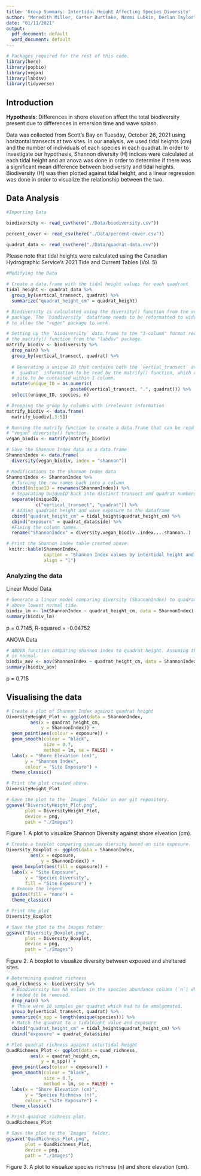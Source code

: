 ```yaml
---
title: 'Group Summary: Intertidal Height Affecting Species Diversity'
author: "Meredith Miller, Carter Burtlake, Naomi Lubkin, Declan Taylor"
date: "01/11/2021"
output:
  pdf_document: default
  word_document: default
---
```


```r
# Packages required for the rest of this code.
library(here)
library(popbio)
library(vegan)
library(labdsv)
library(tidyverse)
```

## Introduction

**Hypothesis**: Differences in shore elevation affect the total biodiversity present due to differences in emersion time and wave splash.

Data was collected from Scott's Bay on Tuesday, October 26, 2021 using horizontal transects at two sites.  In our analysis, we used tidal heights (cm) and the number of individuals of each species in each quadrat. In order to investigate our hypothesis, Shannon diversity (H) indices were calculated at each tidal height and an anova was done in order to determine if there was a significant mean difference between biodiversity and tidal heights. Biodiversity (H) was then plotted against tidal height, and a linear regression was done in order to visualize the relationship between the two. 

## Data Analysis

```r

#Importing Data

biodiversity <- read_csv(here("./Data/biodiversity.csv"))

percent_cover <- read_csv(here("./Data/percent-cover.csv")) 

quadrat_data <- read_csv(here("./Data/quadrat-data.csv"))
```

Please note that tidal heights were calculated using the Canadian Hydrographic Service's 2021 Tide and Current Tables (Vol. 5)

```r
#Modifying the Data

# Create a data.frame with the tidal height values for each quadrant
tidal_height <- quadrat_data %>%
  group_by(vertical_transect, quadrat) %>%
  summarize("quadrat_height_cm" = quadrat_height)

# Biodiversity is calculated using the diversity() function from the vegan
# package. The `biodiversity` dataframe needs to be reformatted to wide data
# to allow the "vegan" package to work.

# Setting up the `biodiversity` data.frame to the "3-column" format required by
# the matrify() function from the "labdsv" package.
matrify_biodiv <- biodiversity %>%
  drop_na(n) %>%
  group_by(vertical_transect, quadrat) %>%
  
  # Generating a unique ID that contains both the `vertial_transect` and 
  # `quadrat` information to be read by the matrify() function, which requires 
  # site to be contained within 1 column.
  mutate(unique_ID = as.numeric(
                        paste0(vertical_transect, ".", quadrat))) %>%
  select(unique_ID, species, n)

# Dropping the group by columns with irrelevant information
matrify_biodiv <- data.frame(
  matrify_biodiv[,3:5])

# Running the matrify function to create a data.frame that can be read by the
# "vegan" diversity() function.
vegan_biodiv <- matrify(matrify_biodiv)

# Save the Shannon Index data as a data.frame
ShannonIndex <- data.frame(
  diversity(vegan_biodiv, index = "shannon"))

# Modifications to the Shannon Index data
ShannonIndex <- ShannonIndex %>%
  # Turning the row names back into a column
  cbind(UniqueID = rownames(ShannonIndex)) %>%
  # Separating UniqueID back into distinct transect and quadrat numbers.
  separate(UniqueID,
           c("vertical_transect", "quadrat")) %>%
  # Adding quadrant height and wave exposure to the dataframe
  cbind("quadrat_height_cm" = tidal_height$quadrat_height_cm) %>%
  cbind("exposure" = quadrat_data$side) %>%
  #Fixing the column names.
  rename("ShannonIndex" = diversity.vegan_biodiv..index....shannon..)
```

```r
# Print the Shannon Index table created above.
 knitr::kable(ShannonIndex, 
              caption = "Shannon Index values by intertidal height and exposure.", 
              align = "l")
```

### Analyzing the data

Linear Model Data
```r
# Generate a linear model comparing diversity (ShannonIndex) to quadrat height 
# above lowest normal tide.
biodiv_lm <- lm(ShannonIndex ~ quadrat_height_cm, data = ShannonIndex)
summary(biodiv_lm)
```
p = 0.7145, R-squared = -0.04752

ANOVA Data
```r
# ANOVA function comparing shannon index to quadrat height. Assuming the data
# is normal.
biodiv_aov <- aov(ShannonIndex ~ quadrat_height_cm, data = ShannonIndex)
summary(biodiv_aov)
```
p = 0.715

## Visualising the data

```r
# Create a plot of Shannon Index against quadrat height
DiversityHeight_Plot <- ggplot(data = ShannonIndex,
         aes(x = quadrat_height_cm,
             y = ShannonIndex)) +
  geom_point(aes(colour = exposure)) +
  geom_smooth(colour = "black",
              size = 0.7,
              method = lm, se = FALSE) +
  labs(x = "Shore Elevation (cm)",
       y = "Shannon Index",
       colour = "Site Exposure") +
  theme_classic()

# Print the plot created above.
DiversityHeight_Plot

# Save the plot to the `Images` folder in our git repository.
ggsave("DiversityHeight_Plot.png", 
       plot = DiversityHeight_Plot,
       device = png,
       path = "./Images")
```
Figure 1. A plot to visualize Shannon Diversity against shore elveation (cm). 

```r
# Create a boxplot comparing species diersity based on site exposure.
Diversity_Boxplot <- ggplot(data = ShannonIndex,
         aes(x = exposure,
             y = ShannonIndex)) +
  geom_boxplot(aes(fill = exposure)) +
  labs(x = "Site Exposure",
       y = "Species Diversity",
       fill = "Site Exposure") +
  # Remove the legend
  guides(fill = "none") +
  theme_classic()

# Print the plot
Diversity_Boxplot

# Save the plot to the Images folder
ggsave("Diversity_Boxplot.png", 
       plot = Diversity_Boxplot,
       device = png,
       path = "./Images")
```
Figure 2. A boxplot to visualize diversity between exposed and sheltered sites.

```r
# Determining quadrat richness
quad_richness <- biodiversity %>%
  # Biodiversity has NA values in the species abundance column (`n`) which 
  # neded to be removed.
  drop_na(n) %>%
  # There were 10 samples per quadrat which had to be amalgomated.
  group_by(vertical_transect, quadrat) %>%
  summarize(n_spp = length(unique(species))) %>%
  # Match the quadrat to a tidalhight value and exposure
  cbind("quadrat_height_cm" = tidal_height$quadrat_height_cm) %>%
  cbind("exposure" = quadrat_data$side)

# Plot quadrat richness against intertidal height
QuadRichness_Plot <- ggplot(data = quad_richness,
         aes(x = quadrat_height_cm,
             y = n_spp)) +
  geom_point(aes(colour = exposure)) +
  geom_smooth(colour = "black",
              size = 0.7,
              method = lm, se = FALSE) +
  labs(x = "Shore Elevation (cm)",
       y = "Species Richness (n)",
       colour = "Site Exposure") +
  theme_classic()

# Print quadrat richness plot.
QuadRichness_Plot

# Save the plot to the `Images` folder.
ggsave("QuadRichness_Plot.png", 
       plot = QuadRichness_Plot,
       device = png,
       path = "./Images")
```
Figure 3. A plot to visualize species richness (n) and shore elevation (cm).